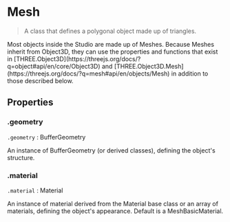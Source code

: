 
# Mesh

> A class that defines a polygonal object made up of triangles.

<Callout type="info">
Most objects inside the Studio are made up of Meshes. Because Meshes inherit from Object3D, they can use the properties and functions that exist in [THREE.Object3D](https://threejs.org/docs/?q=object#api/en/core/Object3D) and [THREE.Object3D.Mesh](https://threejs.org/docs/?q=mesh#api/en/objects/Mesh) in addition to those described below.
</Callout>

## Properties

### .geometry

`.geometry` : BufferGeometry

An instance of BufferGeometry (or derived classes), defining the object's structure.

### .material

`.material` : Material

An instance of material derived from the Material base class or an array of materials, defining the object's appearance. Default is a MeshBasicMaterial.
